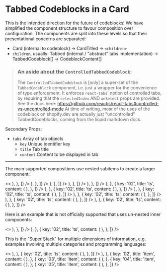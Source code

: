 

<Meta title="Codeblock/TabbedCodeblock" component={TabbedCodeblock} />

# Tabbed Codeblocks in a Card

This is the intended direction for the future of codeblocks!
We have simplified the component structure to favour composition over configuration.
The components are split into these levels so that their presentational concerns are separated:

- Card (internal to codeblock) -> CardTitled -> `<children>`
- `children`, usually: Tabbed (internal / "abstract" tabs implementation) -> TabbedCodeblock[] -> CodeblockContent[]

> ### An aside about the `ControlledTabbedCodeblock`:
>
> The `ControlledTabbedCodeblock` is [only] a super-set of the `TabbedCodeblock` component, i.e. just a wrapper for the convenience of type enforcement.
> It enforces `react-tabs`' notion of controlled tabs, by requiring that the `selectedIndex` AND `onSelect` props are provided.
> See the docs here: https://github.com/reactjs/react-tabs#controlled-vs-uncontrolled-mode
> At time of writing, _most_ of the uses of the codeblock on shopify.dev are actually just "uncontrolled" TabbedCodeblocks, coming from the liquid markdown docs.

<ArgsTable of={TabbedCodeblock} />

Secondary Props:

>

- `tabs` Array of tab objects
  - `key` Unique identifier key
  - `title` Tab title
  - `content` Content to be displayed in tab

---

The main supported compositions use nested subitems to create a larger component:

<Canvas>
  <Story name="Nested">
    <CardTitled titleProps={{content: 'Nested', actions: []}}>
      <>
        <TabbedCodeblock
          nested
          prefix="Prefix"
          tabs={[
            {
              key: '01',
              title: 'javascript',
              content: (
                <CodeblockContent content="var foo = bar;" language="js" />
              ),
            },
          ]}
        />
        <TabbedCodeblock
          nested
          prefix="Prefix"
          tabs={[
            {
              key: '01',
              title: 'javascript',
              content: (
                <CodeblockContent content="var foo = bar;" language="js" />
              ),
            },
          ]}
        />
        <TabbedCodeblock
          nested
          prefix="Prefix"
          actions={mockActionsSimple}
          tabs={[
            {
              key: '01',
              title: 'javascript',
              content: (
                <CodeblockContent content="var foo = bar;" language="js" />
              ),
            },
          ]}
        />
        <TabbedCodeblock
          nested
          prefix="Prefix"
          actions={mockActionsSimple}
          tabs={[
            {
              key: '01',
              title: 'javascript',
              content: (
                <CodeblockContent content="var foo = bar;" language="js" />
              ),
            },
          ]}
        />
        <TabbedCodeblock
          nested
          prefix="Prefix"
          postfix="Postfix"
          tabs={[
            {
              key: '01',
              title: 'javascript',
              content: (
                <CodeblockContent content="var foo = bar;" language="js" />
              ),
            },
          ]}
        />
        <TabbedCodeblock
          nested
          prefix="Prefix"
          tabs={[
            {
              key: '01',
              title: 'javascript',
              content: (
                <CodeblockContent content="var foo = bar;" language="js" />
              ),
            },
            {
              key: '02',
              title: 'ts',
              content: (
                <CodeblockContent
                  content="const foo: string = 'bar'"
                  language="ts"
                />
              ),
            },
          ]}
        />
        <TabbedCodeblock
          nested
          prefix="Prefix"
          tabs={[
            {
              key: '01',
              title: 'javascript',
              content: (
                <CodeblockContent content="var foo = bar;" language="js" />
              ),
            },
            {
              key: '02',
              title: 'ts',
              content: (
                <CodeblockContent
                  content="const foo: string = 'bar'"
                  language="ts"
                />
              ),
            },
          ]}
        />
        <TabbedCodeblock
          nested
          prefix="Prefix"
          actions={mockActionsSimple}
          tabs={[
            {
              key: '01',
              title: 'javascript',
              content: (
                <CodeblockContent content="var foo = bar;" language="js" />
              ),
            },
            {
              key: '02',
              title: 'ts',
              content: (
                <CodeblockContent
                  content="const foo: string = 'bar'"
                  language="ts"
                />
              ),
            },
          ]}
        />
        <TabbedCodeblock
          nested
          prefix="Prefix"
          actions={mockActionsSimple}
          tabs={[
            {
              key: '01',
              title: 'javascript',
              content: (
                <CodeblockContent content="var foo = bar;" language="js" />
              ),
            },
            {
              key: '02',
              title: 'ts',
              content: (
                <CodeblockContent
                  content="const foo: string = 'bar'"
                  language="ts"
                />
              ),
            },
          ]}
        />
        <TabbedCodeblock
          nested
          prefix="Prefix"
          postfix="Postfix"
          tabs={[
            {
              key: '01',
              title: 'javascript',
              content: (
                <CodeblockContent content="var foo = bar;" language="js" />
              ),
            },
            {
              key: '02',
              title: 'ts',
              content: (
                <CodeblockContent
                  content="const foo: string = 'bar'"
                  language="ts"
                />
              ),
            },
          ]}
        />
        <TabbedCodeblock
          nested
          prefix="Prefix"
          postfix="Postfix"
          actions={mockActionsSimple}
          tabs={[
            {
              key: '01',
              title: 'javascript',
              content: (
                <CodeblockContent
                  content="var foo = 'This codeblock should have a prefix, a postfix, and actions.';"
                  language="js"
                />
              ),
            },
            {
              key: '02',
              title: 'ts',
              content: (
                <CodeblockContent
                  content="const foo: string = 'bar'"
                  language="ts"
                />
              ),
            },
          ]}
        />
      </>
    </CardTitled>
  </Story>
</Canvas>

Here is an example that is not officially supported that uses un-nested inner components:

<Canvas>
  <Story name="Non-nested">
    <CardTitled
      titleProps={{
        content: 'Non Nested',
        actions: [],
      }}
    >
      <>
        <TabbedCodeblock
          prefix="Prefix"
          tabs={[
            {
              key: '01',
              title: 'javascript',
              content: (
                <CodeblockContent content="var foo = bar;" language="js" />
              ),
            },
          ]}
        />
        <TabbedCodeblock
          prefix="Prefix"
          actions={mockActionsSimple}
          tabs={[
            {
              key: '01',
              title: 'javascript',
              content: (
                <CodeblockContent content="var foo = bar;" language="js" />
              ),
            },
            {
              key: '02',
              title: 'ts',
              content: (
                <CodeblockContent
                  content="const foo: string = 'bar'"
                  language="ts"
                />
              ),
            },
          ]}
        />
      </>
    </CardTitled>
  </Story>
</Canvas>

This is the "Super Stack" for multiple dimensions of information, e.g. examples involving multiple categories and programming languages:

<Canvas>
  <Story name="Super Stack">
    <CardTitled
      titleProps={{
        content: 'Super Stack with multiple dimensions',
        actions: [],
      }}
    >
      <>
        <TabbedCodeblock
          actions={mockActions}
          tabs={[
            {
              key: '01',
              title: 'item',
              content: (
                <TabbedCodeblock
                  nested
                  prefix="title"
                  actions={mockActionsSimple}
                  tabs={[
                    {
                      key: '01',
                      title: 'javascript',
                      content: (
                        <CodeblockContent
                          content="var foo = bar;"
                          language="js"
                        />
                      ),
                    },
                    {
                      key: '02',
                      title: 'ts',
                      content: (
                        <CodeblockContent
                          content="const foo: string = 'bar'"
                          language="ts"
                        />
                      ),
                    },
                  ]}
                />
              ),
            },
            {
              key: '02',
              title: 'item',
              content: (
                <CodeblockContent
                  content="const foo: string = 'bar'"
                  language="ts"
                />
              ),
            },
            {
              key: '03',
              title: 'item',
              content: (
                <CodeblockContent
                  content="const foo: string = 'bar'"
                  language="ts"
                />
              ),
            },
            {
              key: '04',
              title: 'item',
              content: (
                <CodeblockContent
                  content="const foo: string = 'bar'"
                  language="ts"
                />
              ),
            },
            {
              key: '05',
              title: 'item',
              content: (
                <CodeblockContent
                  content="const foo: string = 'bar'"
                  language="ts"
                />
              ),
            },
          ]}
        />
      </>
    </CardTitled>
  </Story>
</Canvas>
